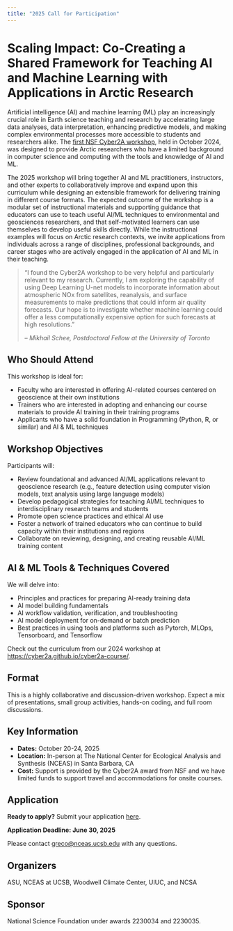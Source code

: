 ```yaml
---
title: "2025 Call for Participation"
---
```


# Scaling Impact: Co-Creating a Shared Framework for Teaching AI and Machine Learning with Applications in Arctic Research

Artificial intelligence (AI) and machine learning (ML) play an increasingly crucial role in Earth science teaching and research by accelerating large data analyses, data interpretation, enhancing predictive models, and making complex environmental processes more accessible to students and researchers alike. The [first NSF Cyber2A workshop](https://cyber2a.github.io/cyber2a-course/), held in October 2024, was designed to provide Arctic researchers who have a limited background in computer science and computing with the tools and knowledge of AI and ML. 

The 2025 workshop will bring together AI and ML practitioners, instructors, and other experts to collaboratively improve and expand upon this curriculum while designing an extensible framework for delivering training in different course formats. The expected outcome of the workshop is a modular set of instructional materials and supporting guidance that educators can use to teach useful AI/ML techniques to environmental and geosciences researchers, and that self-motivated learners can use themselves to develop useful skills directly. While the instructional examples will focus on Arctic research contexts, we invite applications from individuals across a range of disciplines, professional backgrounds, and career stages who are actively engaged in the application of AI and ML in their teaching. 

> “I found the Cyber2A workshop to be very helpful and particularly relevant to my research. Currently, I am exploring the capability of using Deep Learning U-net models to incorporate information about atmospheric NOx from satellites, reanalysis, and surface measurements to make predictions that could inform air quality forecasts. Our hope is to investigate whether machine learning could offer a less computationally expensive option for such forecasts at high resolutions.”
>
> -- *Mikhail Schee, Postdoctoral Fellow at the University of Toronto*

## Who Should Attend

This workshop is ideal for: 

- Faculty who are interested in offering AI-related courses centered on geoscience at their own institutions
- Trainers who are interested in adopting and enhancing our course materials to provide AI training in their training programs
- Applicants who have a solid foundation in Programming (Python, R, or similar) and AI & ML techniques

## Workshop Objectives

Participants will:

- Review foundational and advanced AI/ML applications relevant to geoscience research (e.g., feature detection using computer vision models, text analysis using large language models)
- Develop pedagogical strategies for teaching AI/ML techniques to interdisciplinary research teams and students
- Promote open science practices and ethical AI use
- Foster a network of trained educators who can continue to build capacity within their institutions and regions
- Collaborate on reviewing, designing, and creating reusable AI/ML training content

## AI & ML Tools & Techniques Covered

We will delve into:

- Principles and practices for preparing AI-ready training data
- AI model building fundamentals
- AI workflow validation, verification, and troubleshooting
- AI model deployment for on-demand or batch prediction
- Best practices in using tools and platforms such as Pytorch, MLOps, Tensorboard, and Tensorflow

Check out the curriculum from our 2024 workshop at [https://cyber2a.github.io/cyber2a-course/](https://cyber2a.github.io/cyber2a-course/).

## Format
This is a highly collaborative and discussion-driven workshop. Expect a mix of presentations, small group activities, hands-on coding, and full room discussions.

## Key Information

- **Dates:** October 20-24, 2025
- **Location:** In-person at The National Center for Ecological Analysis and Synthesis (NCEAS) in Santa Barbara, CA
- **Cost:** Support is provided by the Cyber2A award from NSF and we have limited funds to support travel and accommodations for onsite courses.

## Application

**Ready to apply?** Submit your application [here](https://docs.google.com/forms/d/e/1FAIpQLScefCIv1v2CZNRFAkSVvKXqXwo6grPDL5Iq2NPBdJbIPk9xJw/viewform?usp=sharing&ouid=105946904190448178452).

**Application Deadline: June 30, 2025**

Please contact [greco@nceas.ucsb.edu](mailto:greco@nceas.ucsb.edu) with any questions.

## Organizers
ASU, NCEAS at UCSB, Woodwell Climate Center, UIUC, and NCSA

## Sponsor
National Science Foundation under awards 2230034 and 2230035. 

